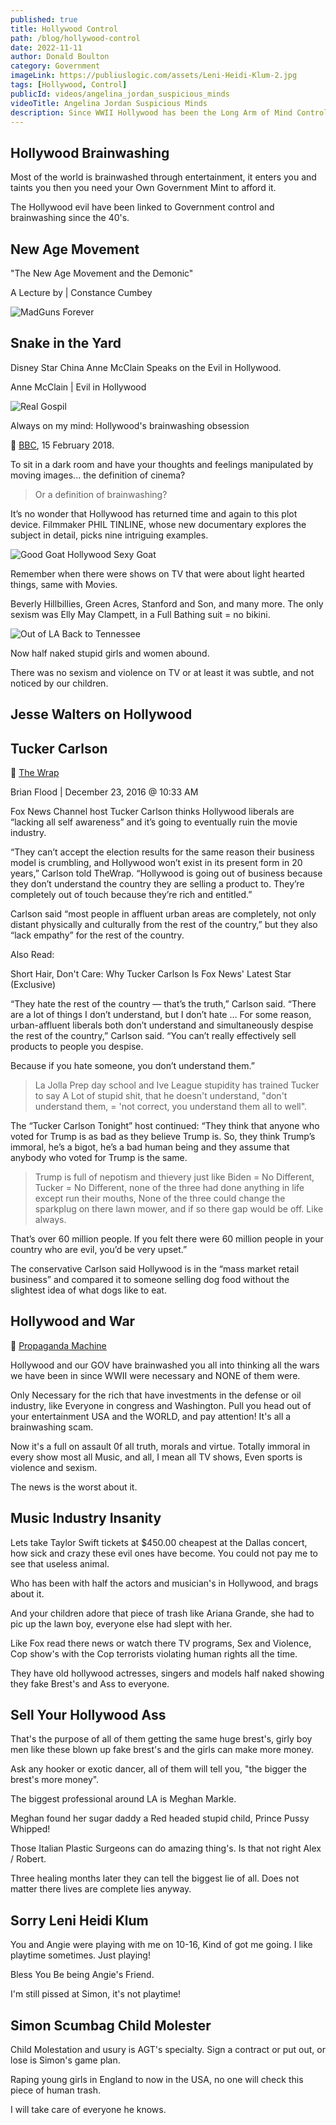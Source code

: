 ```yaml
---
published: true
title: Hollywood Control
path: /blog/hollywood-control
date: 2022-11-11
author: Donald Boulton
category: Government
imageLink: https://publiuslogic.com/assets/Leni-Heidi-Klum-2.jpg
tags: [Hollywood, Control]
publicId: videos/angelina_jordan_suspicious_minds
videoTitle: Angelina Jordan Suspicious Minds
description: Since WWII Hollywood has been the Long Arm of Mind Control over the people of the USA and the World.
---
```


## Hollywood Brainwashing

Most of the world is brainwashed through entertainment, it enters you and taints you then you need your Own Government Mint to afford it.

The Hollywood evil have been linked to Government control and brainwashing since the 40's.

## New Age Movement

"The New Age Movement and the Demonic"

<Section>

<LeftText>A Lecture by | Constance Cumbey</LeftText>
<ColumnGridTwo>
<Left>

<UserProfile buttonLink="https://www.youtube.com/watch?v=Votl9_32nHg" title="4.44K subscribers" titleLink="https://www.youtube.com/watch?v=Votl9_32nHg" link="https://www.youtube.com/@MADGUNSMONSTER" description="MADGUNS FOREVER">

![MadGuns Forever](../../../static/img/madguns-forever.jpg)

</UserProfile>

</Left>

<YouTube youTubeId="Votl9_32nHg" />

</ColumnGridTwo>

</Section>

## Snake in the Yard

Disney Star China Anne McClain Speaks on the Evil in Hollywood.

<Section>

<LeftText>Anne McClain | Evil in Hollywood</LeftText>
<ColumnGridTwo>
<Left>

<UserProfile buttonLink="https://www.youtube.com/watch?v=Enmn5DZ3R-o" title="287K subscribers" titleLink="https://www.youtube.com/watch?v=Enmn5DZ3R-o" link="https://www.youtube.com/@TheRealGospelChops" description="TheRealGospelChops">

![Real Gospil](../../../static/img/the-real-gospil-chops.jpg)

</UserProfile>

</Left>

<YouTube youTubeId="Enmn5DZ3R-o" />

</ColumnGridTwo>

</Section>

<Section>

Always on my mind: Hollywood's brainwashing obsession

🔗 [BBC](https://www.bbc.co.uk/programmes/articles/25yS5Yr8YJjPRy17pHPYn1D/always-on-my-mind-hollywoods-brainwashing-obsession), 15 February 2018.

To sit in a dark room and have your thoughts and feelings manipulated by moving images... the definition of cinema? 

> Or a definition of brainwashing? 

It’s no wonder that Hollywood has returned time and again to this plot device. Filmmaker PHIL TINLINE, whose new documentary explores the subject in detail, picks nine intriguing examples.

</Section>

<Section>

![Good Goat Hollywood Sexy Goat](../../../static/assets/hollywood-control.jpg)

</Section>

<Section>

Remember when there were shows on TV that were about light hearted things, same with Movies. 
 
Beverly Hillbillies, Green Acres, Stanford and Son, and many more. The only sexism was Elly May Clampett, in a Full Bathing suit = no bikini. 

![Out of LA Back to Tennessee](../../../static/img/back-to-tennessee.jpg)
 
Now half naked stupid girls and women abound.

There was no sexism and violence on TV or at least it was subtle, and not noticed by our children. 
 
</Section>

## Jesse Walters on Hollywood

<YouTube youTubeId="YwePSc0VutM" />

## Tucker Carlson

<Section>

🔗 [The Wrap](https://www.thewrap.com/tucker-carlson-fox-news-hollywood-going-out-of-business/)
 
Brian Flood | December 23, 2016 @ 10:33 AM

Fox News Channel host Tucker Carlson thinks Hollywood liberals are “lacking all self awareness” and it’s going to eventually ruin the movie industry.

“They can’t accept the election results for the same reason their business model is crumbling, and Hollywood won’t exist in its present form in 20 years,” Carlson told TheWrap. “Hollywood is going out of business because they don’t understand the country they are selling a product to. They’re completely out of touch because they’re rich and entitled.”

Carlson said “most people in affluent urban areas are completely, not only distant physically and culturally from the rest of the country,” but they also “lack empathy” for the rest of the country.

</Section>

<Section>

Also Read:

Short Hair, Don't Care: Why Tucker Carlson Is Fox News' Latest Star (Exclusive)

“They hate the rest of the country — that’s the truth,” Carlson said. “There are a lot of things I don’t understand, but I don’t hate … For some reason, urban-affluent liberals both don’t understand and simultaneously despise the rest of the country,” Carlson said. “You can’t really effectively sell products to people you despise. 

Because if you hate someone, you don’t understand them.”

> La Jolla Prep day school and Ive League stupidity has trained Tucker to say A Lot of stupid shit, that he doesn't understand, "don't understand them, = 'not correct, you understand them all to well".

The “Tucker Carlson Tonight” host continued: “They think that anyone who voted for Trump is as bad as they believe Trump is. So, they think Trump’s immoral, he’s a bigot, he’s a bad human being and they assume that anybody who voted for Trump is the same. 

> Trump is full of nepotism and thievery just like Biden = No Different, Tucker = No Different, none of the three had done anything in life except run their mouths, None of the three could change the sparkplug on there lawn mower, and if so there gap would be off. Like always.

That’s over 60 million people. If you felt there were 60 million people in your country who are evil, you’d be very upset.”

The conservative Carlson said Hollywood is in the “mass market retail business” and compared it to someone selling dog food without the slightest idea of what dogs like to eat.

</Section>

## Hollywood and War

<Section>

🔗 [Propaganda Machine](https://www.cbc.ca/radio/ideas/how-hollywood-became-the-unofficial-propaganda-arm-of-the-u-s-military-1.5560575)

Hollywood and our GOV have brainwashed you all into thinking all the wars we have been in since WWII were necessary and NONE of them were. 

Only Necessary for the rich that have investments in the defense or oil industry, like Everyone in congress and Washington. Pull you head out of your entertainment USA and the WORLD, and pay attention! It's all a brainwashing scam.

</Section>

<Section>

Now it's a full on assault 0f all truth, morals and virtue. Totally immoral in every show most all Music, and all, I mean all TV shows, Even sports is violence and sexism.

The news is the worst about it. 

## Music Industry Insanity

Lets take Taylor Swift tickets at $450.00 cheapest at the Dallas concert, how sick and crazy these evil ones have become. You could not pay me to see that useless animal. 

Who has been with half the actors and musician's in Hollywood, and brags about it.

And your children adore that piece of trash like Ariana Grande, she had to pic up the lawn boy, everyone else had slept with her.

Like Fox read there news or watch there TV programs, Sex and Violence, Cop show's with the Cop terrorists violating human rights all the time. 

</Section>

<Section>

They have old hollywood actresses, singers and models half naked showing they fake Brest's and Ass to everyone. 

</Section>

## Sell Your Hollywood Ass

<Section>

That's the purpose of all of them getting the same huge brest's, girly boy men like these blown up fake brest's and the girls can make more money.

Ask any hooker or exotic dancer, all of them will tell you, "the bigger the brest's more money". 

The biggest professional around LA is Meghan Markle. 

</Section>

<Section>

Meghan found her sugar daddy a Red headed stupid child, Prince Pussy Whipped! 

Those Italian Plastic Surgeons can do amazing thing's. Is that not right Alex / Robert.

Three healing months later they can tell the biggest lie of all. Does not matter there lives are complete lies anyway.

</Section>

## Sorry Leni Heidi Klum

<Section>

You and Angie were playing with me on 10-16, Kind of got me going. I like playtime sometimes. Just playing!

Bless You Be being Angie's Friend. 

I'm still pissed at Simon, it's not playtime!

</Section>

<Section>

## Simon Scumbag Child Molester

</Section>

<Section>

Child Molestation and usury is AGT's specialty. Sign a contract or put out, or lose is Simon's game plan.

Raping young girls in England to now in the USA, no one will check this piece of human trash. 

I will take care of everyone he knows.

</Section>

<WavyHr className="mt-1 mb-1 text-fuchsia-600" />